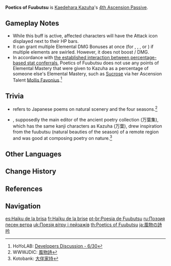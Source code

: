{{Talent Infobox
|image         = Talent Poetics of Fuubutsu.png
|character     = Kaedehara Kazuha
|type          = 4th Ascension Passive
|info          = Upon triggering a [[Swirl]] reaction, Kaedehara Kazuha will grant all party members a 0.04% Elemental DMG Bonus to the element absorbed by Swirl for every point of [[Elemental Mastery]] he has for 8s. Bonuses for different elements obtained through this method can co-exist.
|scale_att1    = Elemental Mastery
|utility1      = DMG Bonus
|utility2      = Elemental Reaction Dependent
}}
'''Poetics of Fuubutsu''' is [[Kaedehara Kazuha]]'s [[4th Ascension Passive]].

==Gameplay Notes==
* While this buff is active, affected characters will have the {{Icon|Attribute Attack}} Attack icon displayed next to their HP bars.
* It can grant multiple Elemental DMG Bonuses at once (for {{Hydro}}, {{Pyro}}, {{Cryo}}, or {{Electro}}) if multiple elements are swirled. However, it does not boost {{Anemo}}/{{Geo}} DMG.
* In accordance with [[Loading Screen#Combat|the established interaction between percentage-based stat conferrals]], Poetics of Fuubutsu does not use any points of Elemental Mastery that were given to Kazuha as a percentage of someone else's Elemental Mastery, such as [[Sucrose]] via her Ascension Talent [[Mollis Favonius]].<ref>HoYoLAB: [https://www.hoyolab.com/article/503042 Developers Discussion - 6/30] </ref>

==Trivia==
*{{Lang|Poetics of Fuubutsu|ja=風物詩|ja_rm=Fuubutsu-shi|ja_tl=Poetics of Scenery and Things}} refers to Japanese poems on natural scenery and the four seasons.<ref>WWWJDIC: [https://www.edrdg.org/cgi-bin/wwwjdic/wwwjdic?1MDJ%C9%F7%CA%AA%BB%ED 風物詩]</ref>
*{{w|Ōtomo no Yakamochi|Ootomo no Yakamochi}}, supposedly the main editor of the ancient poetry collection {{w|Man'yōshū|Man'youshuu}} (万葉集), which has the same kanji characters as Kazuha (万葉), drew inspiration from the fuubutsu (natural beauties of the season) of a remote region and was good at composing poetry on nature.<ref>Kotobank: [https://kotobank.jp/word/大伴家持-39439 大伴家持]</ref>

==Other Languages==
{{Other Languages
|en      = Poetics of Fuubutsu
|zhs     = 风物之诗咏
|zhs_rm  = Fēngwù zhī Shī Yǒng
|zht     = 風物之詩詠
|zht_rm  = Fēngwù zhī Shī Yǒng
|zh_tl   = 
|ja      = 風物の詩吟
|ja_rm   = Fuubutsu no Shigin
|ja_tl   = Poems of Natural Scenery
|ko      = 바람 속 시 낭송
|ko_rm   = Baram sok Si nangsong
|ko_tl   = Recite poem in the Wind
|es      = Haiku de la brisa
|es_tl   = Haiku of the Breeze
|fr      = Haïku de la brise
|fr_tl   = Haiku of the Breeze
|ru      = Поэзия песен ветра
|ru_tl   = Poetry of the Wind Songs
|th      = Poetics of Fuubutsu
|vi      = Cảnh Vật Thì Thầm
|vi_tl   = Whispering Scenery
|de      = Poesie von Fuubutsu
|de_tl   = Poetry of Fuubutsu
|id      = Poetics of Fuubutsu
|pt      = Poesia de Fuubutsu
|pt_tl   = 
|tr      = Fuubutsu Şiirleri
|tr_tl   = 
|it      = Poesia di Fuubutsu
|it_tl   = Poetry of Fuubutsu
}}

==Change History==
{{Change History|1.6}}

==References==
{{Reflist}}

==Navigation==
{{Talent Navbox|Kaedehara Kazuha}}

[[es:Haiku de la brisa]]
[[fr:Haïku de la brise]]
[[pt-br:Poesia de Fuubutsu]]
[[ru:Поэзия песен ветра]]
[[uk:Поезія вітру і пейзажів]]
[[th:Poetics of Fuubutsu]]
[[ja:風物の詩吟]]